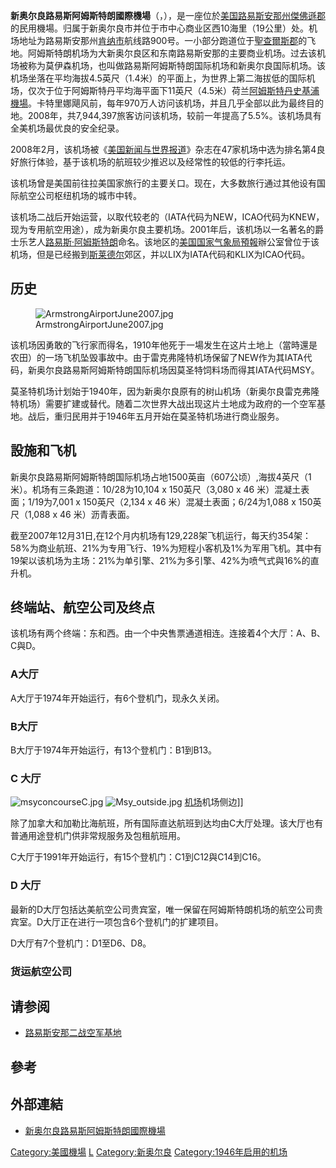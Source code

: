 {{noteTA
|T=zh-tw:紐奧良路易阿姆斯壯國際機場;zh-cn:新奥尔良路易斯阿姆斯特朗国际机场;zh-hk:新奧爾良路易斯岩士唐國際機場;
|1=zh-tw:路易;zh-cn:路易斯;zh-hk:路易斯;
|2=zh-tw:阿姆斯壯;zh-cn:阿姆斯特朗;zh-hk:岩士唐;
|3=zh-tw:郡;zh-cn:县;zh-hk:縣;
|4=zh-cn:雷克弗隆特机场;zh-tw:湖畔機場;
|5=zh-cn:莫圣特;zh-tw:莫伊森
}}
{{Infobox Airport 
|airport_name = Louis Armstrong New Orleans International Airport<br />新奥尔良路易斯阿姆斯特朗國際機場
| image        = Louis Armstrong Airport logo.png
| image-width  = 250
| image2       = Louis Armstrong New Orleans International Airport - Louisiana.jpg
| image2-width = 250
|type = 民航 |
  run by =新奥尔良市政府|
  opened = 1945年  |
  city = [[新奥尔良|新奥尔良]] |
  distance_to_city = 19 公里|
  elevation = 4-{zh-hans:英尺; zh-hant:呎;}-（1米） |
  coordinates  = {{coord|38|44|50|N|90|21|41|W|type:airport_region:US}}|
  IATA = MSY |
  ICAO = KMSY |
  runway1_heading = 10R/28L |
  runway1_feet =  10,104 |
  runway1_meter = 3,080 |
  runway1_surface = 沥青/混凝土|
  runway2_heading = 1L/19R |
  runway2_feet = 7,001 |
  runway2_meter = 2,134 |
  runway2_surface = 混凝土| 
  runway3_heading = 6L/24R |
  runway3_feet = 3,570 |
  runway3_meter = 1,088|
  runway3_surface = 沥青|}}
'''新奥尔良路易斯阿姆斯特朗國際機場'''（{{lang-en|Louis Armstrong New Orleans International Airport}}，{{airport codes|MSY|KMSY}}），是一座位於[[美国|美国]][[路易斯安那州|路易斯安那州]][[杰佛逊堂区_(路易斯安那州)|傑佛遜郡]]的民用機場。归属于新奥尔良市并位于市中心商业区西10海里（19公里）处。机场地址为路易斯安那州[[肯纳_(路易斯安那州)|肯纳市]]航线路900号。一小部分跑道位于[[圣查尔斯堂区_(路易斯安那州)|聖查爾斯郡]]的飞地。阿姆斯特朗机场为大新奥尔良区和东南路易斯安那的主要商业机场。过去该机场被称为莫伊森机场，也叫做路易斯阿姆斯特朗国际机场和新奥尔良国际机场。该机场坐落在平均海拔4.5英尺（1.4米）的平面上，为世界上第二海拔低的国际机场，仅次于位于阿姆斯特丹平均海平面下11英尺（4.5米）荷兰[[阿姆斯特丹史基浦機場|阿姆斯特丹史基浦機場]]。卡特里娜飓风前，每年970万人访问该机场，并且几乎全部以此为最终目的地。2008年，共7,944,397旅客访问该机场，较前一年提高了5.5%。该机场具有全美机场最优良的安全纪录。

2008年2月，该机场被《[[美国新闻与世界报道|美国新闻与世界报道]]》杂志在47家机场中选为排名第4良好旅行体验，基于该机场的航班较少推迟以及经常性的较低的行李托运。

该机场曾是美国前往拉美国家旅行的主要关口。现在，大多数旅行通过其他设有国际航空公司枢纽机场的城市中转。

该机场二战后开始运营，以取代较老的{{tsl|en|New Orleans Lakefront Airport|紐奧良湖畔機場}}（IATA代码为NEW，ICAO代码为KNEW，现为专用航空用途），成为新奥尔良主要机场。2001年后，该机场以一名著名的爵士乐艺人[[路易斯·阿姆斯特朗|路易斯·阿姆斯特朗]]命名。该地区的[[美国国家气象局|美国国家气象局]][[天气预报|預報]]辦公室曾位于该机场，但是已经搬到[[斯莱德尔_(路易斯安那州)|斯莱德尔]]郊区，并以LIX为IATA代码和KLIX为ICAO代码。

== 历史 ==
[[Image:ArmstrongAirportJune2007.jpg|thumb]]

该机场因勇敢的飞行家{{tsl|en|John Moisant|约翰·莫圣特}}而得名，1910年他死于一場发生在这片土地上（當時還是农田）的一场飞机坠毁事故中。由于雷克弗隆特机场保留了NEW作为其IATA代码，新奥尔良路易斯阿姆斯特朗国际机场因莫圣特饲料场而得其IATA代码MSY。

莫圣特机场计划始于1940年，因为新奥尔良原有的树山机场（新奥尔良雷克弗隆特机场）需要扩建或替代。随着二次世界大战出现这片土地成为政府的一个空军基地。战后，重归民用并于1946年五月开始在莫圣特机场进行商业服务。

== 設施和飞机 ==
新奥尔良路易斯阿姆斯特朗国际机场占地1500英亩（607公顷）,海拔4英尺（1米）。机场有三条跑道：10/28为10,104 x 150英尺（3,080 x 46 米）混凝土表面；1/19为7,001 x 150英尺（2,134 x 46 米）混凝土表面；6/24为1,088 x 150英尺（1,088 x 46 米）沥青表面。

截至2007年12月31日,在12个月内机场有129,228架飞机运行，每天约354架：58%为商业航班、21%为专用飞行、19%为短程小客机及1%为军用飞机。其中有19架以该机场为主场：21%为单引擎、21%为多引擎、42%为喷气式與16%的直升机。

== 终端站、航空公司及终点 ==
该机场有两个终端：东和西。由一个中央售票通道相连。连接着4个大厅：A、B、C與D。
<!-- 檔案不存在 [[Image:KMSY_Route_Map.png|thumb]] ，可從英文維基百科取得 -->
===A大厅===
A大厅于1974年开始运行，有6个登机门，现永久关闭。

===B大厅===
B大厅于1974年开始运行，有13个登机门：B1到B13。
{{Airport-dest-list
| {{flagicon|USA}}{{link-en|GLO航空|GLO Airlines}}<br>由{{link-en|飛行管理公司|Corporate Flight Management}}營運 |{{link-en|克林頓國家機場|Clinton National Airport|小石城 (阿肯色州)}}、[[孟菲斯國際機場|孟菲斯]]、[[什里夫波特地區機場|什里夫波特]]、[[亨茨維爾國際機場|亨茨維爾 (阿拉巴馬州)]]<br>'''季節性'''：{{link-en|福特瓦爾頓海灘佛羅里達西北機場|Destin–Fort Walton Beach Airport|華爾頓堡灘 (佛羅里達州)}}
| {{flagicon|USA}}[[西南航空|西南航空]] | [[哈茨菲爾德-傑克遜亞特蘭大國際機場|亞特蘭大]]、[[奧斯汀-伯格斯特國際機場|奧斯汀]]、[[巴爾的摩/華盛頓瑟古德·馬歇爾國際機場|巴爾的摩]]、[[芝加哥中途國際機場|芝加哥-中途]]、[[达拉斯爱田机场|達拉斯-爱情田园]]、[[丹佛國際機場|丹佛]]、[[勞德岱堡－荷里活國際機場|勞德代爾堡]]、[[威廉·佩特斯·霍比機場|休斯敦-霍比]]、[[堪薩斯城國際機場|堪薩斯城]]、[[麥卡倫國際機場|拉斯維加斯]]、[[洛杉磯國際機場|洛杉磯]]、[[納什維爾國際機場|納什維爾]]、[[紐瓦克自由國際機場|紐約-紐瓦克]]、[[奧克蘭國際機場_(美國)|奧克蘭(加利福尼亞州)]]、[[奧蘭多國際機場|奧蘭多]]、[[鳳凰城天港國際機場|鳳凰城]]、[[聖安東尼奧國際機場|聖安東尼奧]]、[[聖地牙哥國際機場_(加利福尼亞州)|聖地牙哥]]、[[蘭伯特-聖路易斯國際機場|聖路易斯]]、[[坦帕國際機場|坦帕]]、[[朗奴·列根華盛頓國家機場|華盛頓-國家]]
}}

===C 大厅===
[[Image:msyconcourseC.jpg|thumb]]
[[Image:Msy_outside.jpg|thumb]] [[机场|机场]]机场侧边]]

除了加拿大和加勒比海航班，所有国际直达航班到达均由C大厅处理。该大厅也有普通用途登机门供非常规服务及包租航班用。

C大厅于1991年开始运行，有15个登机门：C1到C12與C14到C16。
{{Airport-dest-list
| {{flagicon|USA}}[[美國航空|美國航空]] | [[夏洛特道格拉斯國際機場|夏洛特]]、[[達拉斯-沃斯堡國際機場|達拉斯-沃斯堡]]、[[洛杉磯國際機場|洛杉磯]]、[[邁亞密國際機場|邁亞密]]、[[費城國際機場|費城]]、[[朗奴·列根華盛頓國家機場|華盛頓-國家]]
| {{flagicon|USA}}[[美鷹航空|美鷹航空]] | [[夏洛特道格拉斯國際機場|夏洛特]]、[[奧黑爾國際機場|芝加哥-奧黑爾]]、[[邁亞密國際機場|邁亞密]]、[[費城國際機場|費城]]、[[朗奴·列根華盛頓國家機場|華盛頓-國家]]
| {{flagicon|USA}}[[精神航空|精神航空]]|[[哈茨菲爾德-傑克遜亞特蘭大國際機場|亞特蘭大]]、[[奧黑爾國際機場|芝加哥-奧黑爾]]、[[達拉斯-沃斯堡國際機場|達拉斯-沃斯堡]]（2016年11月9日停辦）、[[底特律都會韋恩縣機場|底特律]]、[[勞德岱堡-荷里活國際機場|勞德代爾堡]]、[[喬治·布殊洲際機場|休斯敦-洲際]]、[[麥卡倫國際機場|拉斯維加斯]]、[[洛杉磯國際機場|洛杉磯]]
| {{flagicon|USA}}[[忠實航空|忠實航空]]|[[辛辛那堤/北肯塔基國際機場|辛辛那堤]]、[[克里夫蘭霍普金斯國際機場|克里夫蘭]]（2017年2月17日開辦）、[[康科德堁區機場|康科德 (北卡羅來納州)]]（2016年11月18日開辦）、[[傑克遜維爾國際機場|傑克遜維爾]]、[[奧蘭多桑福德國際機場|奧蘭多-桑福德]]、[[匹茲堡國際機場|匹茲堡]]、[[聖彼德斯堡-清水國際機場|聖彼德斯堡-清水]]<br>'''季節性：'''[[利肯貝克國際機場|哥倫布-利肯貝克]]、[[印第安納波利斯國際機場|印第安納波利斯]]
| {{flagicon|USA}}[[阿拉斯加航空|阿拉斯加航空]]|[[西雅圖-塔科馬國際機場|西雅圖-塔科馬]]
| {{flagicon|USA}}{{link-en|布兰森民航快線|Branson Air Express}}<br>由{{link-en|Buzz Airways|Buzz Airways}}營運|[[布兰森機場|布兰森]]
| {{flagicon|USA}}[[邊疆航空|邊疆航空]] | [[丹佛國際機場|丹佛]]、[[奧蘭多國際機場|奧蘭多]]、[[費城國際機場|費城]]、[[长岛麦克阿瑟機場|长岛]]
| {{flagicon|USA}}{{link-en|GLO航空|GLO Airlines}}|{{tsl|en|Clinton National Airport||小石城}}、[[孟菲斯國際機場|孟菲斯]]、[[什里夫波特地區機場|什里夫波特]]
| {{flagicon|USA}}[[捷藍航空|捷藍航空]] | [[愛德華·勞倫斯·洛根將軍國際機場|波士頓]]、[[約翰·甘迺迪國際機場|紐約-甘迺迪]]
| {{flagicon|USA}}{{link-en|Vacation Express|Vacation Express}}<br>由[[墨西哥國際航空|墨西哥國際航空]]營運|'''季節性包機：'''[[坎昆國際機場|坎昆]]
| {{flagicon|USA}}{{link-en|Vacation Express|Vacation Express}}<br>由{{link-en|Swift Air|Swift Air}}營運|'''季節性包機：'''[[卡纳角國際機場|卡纳角]]
| {{flagicon|PAN}}[[巴拿馬航空|巴拿馬航空]]|[[托庫門國際機場|巴拿馬市]]
| {{flagicon|UK}}[[英國航空|英國航空]]|[[倫敦希斯路機場|倫敦-希斯路]]（2017年3月27日開辦）
| {{flagicon|DEU}}[[神鷹航空|神鷹航空]]|'''季節性：'''[[法蘭克福機場|法蘭克福]]（2017年5月3日開辦）
}}

===D 大厅===
最新的D大厅包括达美航空公司贵宾室，唯一保留在阿姆斯特朗机场的航空公司贵宾室。D大厅正在进行一项包含6个登机门的扩建项目。

D大厅有7个登机门：D1至D6、D8。

{{Airport-dest-list
| {{flagicon|USA}}[[達美航空|達美航空]]<ref name="C大厅">部分航班會使用C 大厅</ref> | [[哈茨菲爾德-傑克遜亞特蘭大國際機場|亞特蘭大]]、[[底特律都會韋恩縣機場|底特律]]、[[洛杉磯國際機場|洛杉磯]]、[[明尼阿波利斯－聖保羅國際機場|明尼阿波利斯/聖保羅]]、[[約翰·甘迺迪國際機場|紐約-甘迺迪]]、[[拉瓜地亞機場|紐約-拉瓜地亞]]<br>'''季節性：'''[[坎昆國際機場|坎昆]]、[[鹽湖城國際機場|鹽湖城]]
| {{flagicon|USA}}[[达美连接航空|达美连接航空]]<ref name="C大厅"></ref> |[[底特律都會韋恩縣機場|底特律]]、[[明尼阿波利斯－聖保羅國際機場|明尼阿波利斯/聖保羅]]、[[約翰·甘迺迪國際機場|紐約-甘迺迪]]、[[拉瓜地亞機場|紐約-拉瓜地亞]]、[[鹽湖城國際機場|鹽湖城]]
| {{flagicon|USA}}[[聯合航空|聯合航空]]<ref name="C大厅"></ref>  | [[奧黑爾國際機場|芝加哥-奧黑爾]]、[[丹佛國際機場|丹佛]]、[[喬治·布殊洲際機場|休斯敦-洲際]]、[[洛杉磯國際機場|洛杉磯]]、[[紐瓦克自由國際機場|紐約-紐瓦克]]、[[三藩市國際機場|三藩市]]、[[華盛頓杜勒斯國際機場|華盛頓-杜勒斯]]
| {{flagicon|USA}}[[联航快运|联航快运]]<ref name="C大厅"></ref>  | [[奧黑爾國際機場|芝加哥-奧黑爾]]、[[丹佛國際機場|丹佛]]、[[喬治·布殊洲際機場|休斯敦-洲際]]、[[紐瓦克自由國際機場|紐約-紐瓦克]]、[[華盛頓杜勒斯國際機場|華盛頓-杜勒斯]]
| {{flagicon|CAN}}[[加拿大快運航空|加拿大快運航空]] | [[多倫多皮爾遜國際機場|多倫多-皮爾遜]]
}}

===货运航空公司===
{{Airport-dest-list
| [[Ameriflight|Ameriflight]] | Houston
| {{nowrap|[[联邦快递航空|联邦快递航空]]}} | Memphis, Orlando, Lafayette, Shreveport 
| [[联合包裹服务航空|联合包裹服务航空]] | Louisville 
}}

==请参阅==
* [[路易斯安那二战空军基地|路易斯安那二战空军基地]]

== 參考 ==
{{reflist}}
== 外部連結 ==
*[http://www.flymsy.com/ 新奥尔良路易斯阿姆斯特朗國際機場] {{Wayback|url=http://www.flymsy.com/ |date=20030721090356 }} 
[[Category:美國機場|Category:美國機場]]
[[Category:冠以人名的美洲機場|L]]
[[Category:新奥尔良|Category:新奥尔良]]
[[Category:1946年启用的机场|Category:1946年启用的机场]]